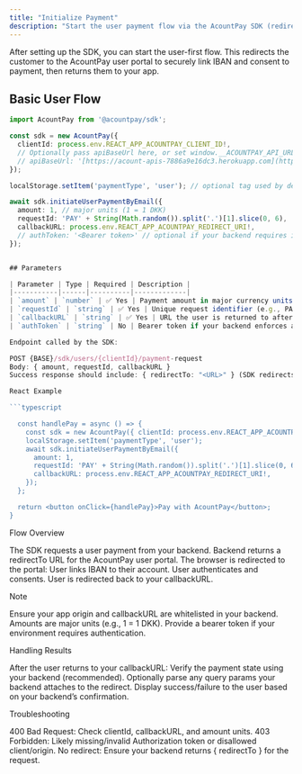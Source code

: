 ```yaml
---
title: "Initialize Payment"
description: "Start the user payment flow via the AcountPay SDK (redirects to user.acountpay.com to link IBAN)"
---
```


After setting up the SDK, you can start the user-first flow. This redirects the customer to the AcountPay user portal to securely link IBAN and consent to payment, then returns them to your app.

## Basic User Flow

```ts
import AcountPay from '@acountpay/sdk';

const sdk = new AcountPay({
  clientId: process.env.REACT_APP_ACOUNTPAY_CLIENT_ID!,
  // Optionally pass apiBaseUrl here, or set window.__ACOUNTPAY_API_URL__ in HTML
  // apiBaseUrl: '[https://acount-apis-7886a9e16dc3.herokuapp.com](https://acount-apis-7886a9e16dc3.herokuapp.com)',
});

localStorage.setItem('paymentType', 'user'); // optional tag used by demos

await sdk.initiateUserPaymentByEmail({
  amount: 1, // major units (1 = 1 DKK)
  requestId: 'PAY' + String(Math.random()).split('.')[1].slice(0, 6),
  callbackURL: process.env.REACT_APP_ACOUNTPAY_REDIRECT_URI!,
  // authToken: '<Bearer token>' // optional if your backend requires it
});


## Parameters

| Parameter | Type | Required | Description |
|-----------|------|----------|-------------|
| `amount` | `number` | ✅ Yes | Payment amount in major currency units (e.g., 1 = 1 DKK) |
| `requestId` | `string` | ✅ Yes | Unique request identifier (e.g., PAY123456) |
| `callbackURL` | `string` | ✅ Yes | URL the user is returned to after the portal flow |
| `authToken` | `string` | No | Bearer token if your backend enforces authentication for this endpoint |

Endpoint called by the SDK:

POST {BASE}/sdk/users/{clientId}/payment-request
Body: { amount, requestId, callbackURL }
Success response should include: { redirectTo: "<URL>" } (SDK redirects the browser)

React Example

```typescript

  const handlePay = async () => {
    const sdk = new AcountPay({ clientId: process.env.REACT_APP_ACOUNTPAY_CLIENT_ID! });
    localStorage.setItem('paymentType', 'user');
    await sdk.initiateUserPaymentByEmail({
      amount: 1,
      requestId: 'PAY' + String(Math.random()).split('.')[1].slice(0, 6),
      callbackURL: process.env.REACT_APP_ACOUNTPAY_REDIRECT_URI!,
    });
  };

  return <button onClick={handlePay}>Pay with AcountPay</button>;
}
```

Flow Overview

The SDK requests a user payment from your backend.
Backend returns a redirectTo URL for the AcountPay user portal.
The browser is redirected to the portal:
User links IBAN to their account.
User authenticates and consents.
User is redirected back to your callbackURL.

Note

Ensure your app origin and callbackURL are whitelisted in your backend.
Amounts are major units (e.g., 1 = 1 DKK).
Provide a bearer token if your environment requires authentication.

Handling Results

After the user returns to your callbackURL:
Verify the payment state using your backend (recommended).
Optionally parse any query params your backend attaches to the redirect.
Display success/failure to the user based on your backend’s confirmation.

Troubleshooting

400 Bad Request: Check clientId, callbackURL, and amount units.
403 Forbidden: Likely missing/invalid Authorization token or disallowed client/origin.
No redirect: Ensure your backend returns { redirectTo } for the request.
